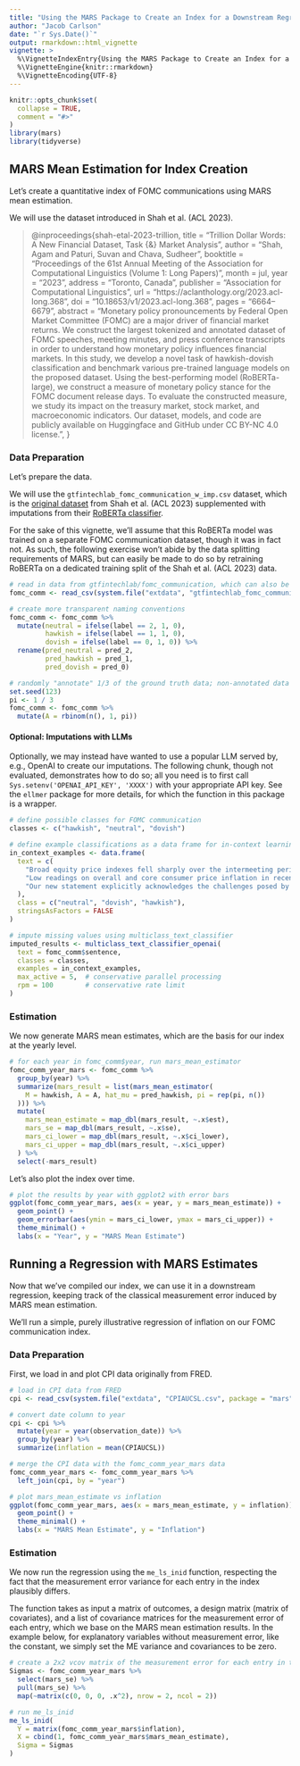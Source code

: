 ```yaml
---
title: "Using the MARS Package to Create an Index for a Downstream Regression"
author: "Jacob Carlson"
date: "`r Sys.Date()`"
output: rmarkdown::html_vignette
vignette: >
  %\VignetteIndexEntry{Using the MARS Package to Create an Index for a Downstream Regression}
  %\VignetteEngine{knitr::rmarkdown}
  %\VignetteEncoding{UTF-8}
---
```


```r
knitr::opts_chunk$set(
  collapse = TRUE,
  comment = "#>"
)
library(mars)
library(tidyverse)
```

## MARS Mean Estimation for Index Creation

Let's create a quantitative index of FOMC communications using MARS mean estimation.

We will use the dataset introduced in Shah et al. (ACL 2023).

> @inproceedings{shah-etal-2023-trillion,
>     title = "Trillion Dollar Words: A New Financial Dataset, Task {\&} Market Analysis",
>     author = "Shah, Agam  and
>       Paturi, Suvan  and
>       Chava, Sudheer",
>     booktitle = "Proceedings of the 61st Annual Meeting of the Association for Computational Linguistics (Volume 1: Long Papers)",
>     month = jul,
>     year = "2023",
>     address = "Toronto, Canada",
>     publisher = "Association for Computational Linguistics",
>     url = "https://aclanthology.org/2023.acl-long.368",
>     doi = "10.18653/v1/2023.acl-long.368",
>     pages = "6664--6679",
>     abstract = "Monetary policy pronouncements by Federal Open Market Committee (FOMC) are a major driver of financial market returns. We construct the largest tokenized and annotated dataset of FOMC speeches, meeting minutes, and press conference transcripts in order to understand how monetary policy influences financial markets. In this study, we develop a novel task of hawkish-dovish classification and benchmark various pre-trained language models on the proposed dataset. Using the best-performing model (RoBERTa-large), we construct a measure of monetary policy stance for the FOMC document release days. To evaluate the constructed measure, we study its impact on the treasury market, stock market, and macroeconomic indicators. Our dataset, models, and code are publicly available on Huggingface and GitHub under CC BY-NC 4.0 license.",
> }

### Data Preparation

Let's prepare the data. 

We will use the `gtfintechlab_fomc_communication_w_imp.csv` dataset, which is the [original dataset](https://huggingface.co/datasets/gtfintechlab/fomc_communication)
from Shah et al. (ACL 2023) supplemented with imputations from their [RoBERTa classifier](https://huggingface.co/gtfintechlab/FOMC-RoBERTa).

For the sake of this vignette, we'll assume that this RoBERTa model was trained on a separate FOMC
communication dataset, though it was in fact not. As such, the following exercise won't abide by the
data splitting requirements of MARS, but can easily be made to do so by retraining RoBERTa on a 
dedicated training split of the Shah et al. (ACL 2023) data.

```r
# read in data from gtfintechlab/fomc_communication, which can also be found on Hugging Face
fomc_comm <- read_csv(system.file("extdata", "gtfintechlab_fomc_communication_w_imp.csv", package = "mars"))

# create more transparent naming conventions
fomc_comm <- fomc_comm %>%
  mutate(neutral = ifelse(label == 2, 1, 0),
         hawkish = ifelse(label == 1, 1, 0),
         dovish = ifelse(label == 0, 1, 0)) %>%
  rename(pred_neutral = pred_2,
         pred_hawkish = pred_1,
         pred_dovish = pred_0)

# randomly "annotate" 1/3 of the ground truth data; non-annotated data (A=0) is treated as missing
set.seed(123)
pi <- 1 / 3
fomc_comm <- fomc_comm %>%
  mutate(A = rbinom(n(), 1, pi))
```

#### Optional: Imputations with LLMs

Optionally, we may instead have wanted to use a popular LLM served by, e.g., OpenAI to create our 
imputations. The following chunk, though not evaluated, demonstrates how to do so; all you need is
to first call `Sys.setenv('OPENAI_API_KEY', 'XXXX')` with your appropriate API key. See the
 `ellmer` package for more details, for which the function in this package is a wrapper.

```r
# define possible classes for FOMC communication
classes <- c("hawkish", "neutral", "dovish")

# define example classifications as a data frame for in-context learning
in_context_examples <- data.frame(
  text = c(
    "Broad equity price indexes fell sharply over the intermeeting period on net.",
    "Low readings on overall and core consumer price inflation in recent months, as well as the weakened economic outlook, kept near-term inflation expectations reported in surveys well below their high levels in mid-2008.",
    "Our new statement explicitly acknowledges the challenges posed by the proximity of interest rates to the effective lower bound."
  ),
  class = c("neutral", "dovish", "hawkish"),
  stringsAsFactors = FALSE
)

# impute missing values using multiclass_text_classifier
imputed_results <- multiclass_text_classifier_openai(
  text = fomc_comm$sentence,
  classes = classes,
  examples = in_context_examples,
  max_active = 5,  # conservative parallel processing
  rpm = 100        # conservative rate limit
)
```

### Estimation

We now generate MARS mean estimates, which are the basis for our index at the yearly level.

```r
# for each year in fomc_comm$year, run mars_mean_estimator
fomc_comm_year_mars <- fomc_comm %>%
  group_by(year) %>%
  summarize(mars_result = list(mars_mean_estimator(
    M = hawkish, A = A, hat_mu = pred_hawkish, pi = rep(pi, n())
  ))) %>%
  mutate(
    mars_mean_estimate = map_dbl(mars_result, ~.x$est),
    mars_se = map_dbl(mars_result, ~.x$se),
    mars_ci_lower = map_dbl(mars_result, ~.x$ci_lower),
    mars_ci_upper = map_dbl(mars_result, ~.x$ci_upper)
  ) %>%
  select(-mars_result)
```

Let's also plot the index over time.

```r
# plot the results by year with ggplot2 with error bars
ggplot(fomc_comm_year_mars, aes(x = year, y = mars_mean_estimate)) +
  geom_point() +
  geom_errorbar(aes(ymin = mars_ci_lower, ymax = mars_ci_upper)) +
  theme_minimal() +
  labs(x = "Year", y = "MARS Mean Estimate")
```

## Running a Regression with MARS Estimates

Now that we've compiled our index, we can use it in a downstream regression, keeping track of the
classical measurement error induced by MARS mean estimation.

We'll run a simple, purely illustrative regression of inflation on our FOMC communication index.

### Data Preparation

First, we load in and plot CPI data originally from FRED.

```r
# load in CPI data from FRED
cpi <- read_csv(system.file("extdata", "CPIAUCSL.csv", package = "mars"))

# convert date column to year
cpi <- cpi %>%
  mutate(year = year(observation_date)) %>%
  group_by(year) %>%
  summarize(inflation = mean(CPIAUCSL))

# merge the CPI data with the fomc_comm_year_mars data
fomc_comm_year_mars <- fomc_comm_year_mars %>%
  left_join(cpi, by = "year")

# plot mars_mean_estimate vs inflation
ggplot(fomc_comm_year_mars, aes(x = mars_mean_estimate, y = inflation)) +
  geom_point() +
  theme_minimal() +
  labs(x = "MARS Mean Estimate", y = "Inflation")
```

### Estimation

We now run the regression using the `me_ls_inid` function, respecting the fact that the measurement
error variance for each entry in the index plausibly differs.

The function takes as input a matrix of outcomes, a design matrix (matrix of covariates), and a list
of covariance matrices for the measurement error of each entry, which we base on the MARS mean 
estimation results. In the example below, for explanatory variables without measurement error, like
the constant, we simply set the ME variance and covariances to be zero.

```r
# create a 2x2 vcov matrix of the measurement error for each entry in the index
Sigmas <- fomc_comm_year_mars %>%
  select(mars_se) %>%
  pull(mars_se) %>%
  map(~matrix(c(0, 0, 0, .x^2), nrow = 2, ncol = 2))

# run me_ls_inid
me_ls_inid(
  Y = matrix(fomc_comm_year_mars$inflation),
  X = cbind(1, fomc_comm_year_mars$mars_mean_estimate),
  Sigma = Sigmas
)
```